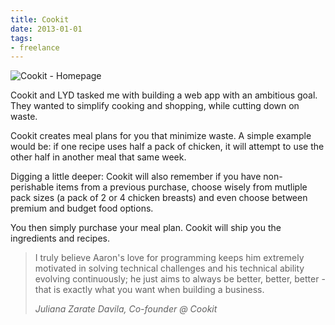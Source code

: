 ```yaml
---
title: Cookit
date: 2013-01-01
tags:
- freelance
---
```


<Browser url="https://cookit.co">
    <Image src={homepage} alt="Cookit - Homepage" />
</Browser>

Cookit and LYD tasked me with building a web app with an ambitious goal. They
wanted to simplify cooking and shopping, while cutting down on waste.

Cookit creates meal plans for you that minimize waste. A simple example would
be: if one recipe uses half a pack of chicken, it will attempt to use the other
half in another meal that same week.

Digging a little deeper: Cookit will also remember if you have non-perishable
items from a previous purchase, choose wisely from mutliple pack sizes (a pack
of 2 or 4 chicken breasts) and even choose between premium and budget food
options.

You then simply purchase your meal plan. Cookit will ship you the ingredients
and recipes.

> I truly believe Aaron's love for programming keeps him extremely motivated in
> solving technical challenges and his technical ability evolving continuously;
> he just aims to always be better, better, better - that is exactly what you
> want when building a business.
>
> <div><cite>Juliana Zarate Davila, Co-founder @ Cookit</cite></div>
